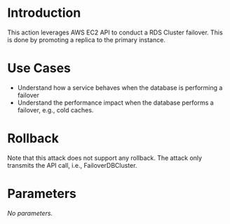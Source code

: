 # Introduction

This action leverages AWS EC2 API to conduct a RDS Cluster failover. This is done by promoting a replica to the primary instance.

# Use Cases

- Understand how a service behaves when the database is performing a failover
- Understand the performance impact when the database performs a failover, e.g., cold caches.

# Rollback

Note that this attack does not support any rollback. The attack only transmits the API call, i.e., FailoverDBCluster.

# Parameters

*No parameters.*